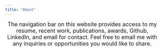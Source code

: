 ```yaml
---
title: "About"
---
```


<font size="4"> 
<center>
The navigation bar on this website provides access to my resume, recent work, publications, awards, Github, LinkedIn, and email for contact. Feel free to email me with any inquiries or opportunities you would like to share.  
</center>
</font>
